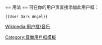 {{Userbox
  |id=
  |id-c=#000
  |info=<center><b>此用户黑暗中降临</b><br>'''[[:en:Dark Angel (band)|<font color=#ff0000>Dark Angel</font>]]'''</center>
  |info-fc=#FFFFFF
  |info-c=#000
  |info-s=9
  |border-c=#000
  |usercategory=喜歡Dark Angel的維基人
  |nocat={{{nocat|}}}
}}

<noinclude>
<br clear="all" />
== 用法 ==
可在你的用户页直接添加此用户框：
<pre>{{User Dark Angel}}</pre>

[[Category:音樂用戶框模板]]
[[Wikipedia:用户框/音乐]]
</noinclude>
<noinclude>
{{Clear}}
</noinclude>